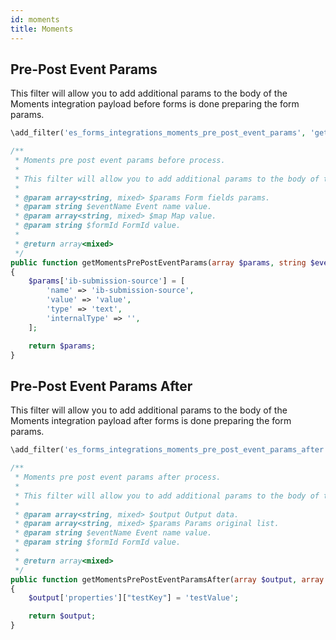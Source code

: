 ```yaml
---
id: moments
title: Moments
---
```



<IntegrationFilters name="Moments" filter="moments" />

## Pre-Post Event Params

This filter will allow you to add additional params to the body of the Moments integration payload before forms is done preparing the form params.

```php
\add_filter('es_forms_integrations_moments_pre_post_event_params', 'getMomentsPrePostEventParams', 10, 4);

/**
 * Moments pre post event params before process.
 *
 * This filter will allow you to add additional params to the body of the Moments integration payload before forms is done preparing the form params.
 *
 * @param array<string, mixed> $params Form fields params.
 * @param string $eventName Event name value.
 * @param array<string, mixed> $map Map value.
 * @param string $formId FormId value.
 *
 * @return array<mixed>
 */
public function getMomentsPrePostEventParams(array $params, string $eventName, array $map, string $formId): array
{
	$params['ib-submission-source'] = [
		'name' => 'ib-submission-source',
		'value' => 'value',
		'type' => 'text',
		'internalType' => '',
	];

	return $params;
}
```

## Pre-Post Event Params After

This filter will allow you to add additional params to the body of the Moments integration payload after forms is done preparing the form params.

```php
\add_filter('es_forms_integrations_moments_pre_post_event_params_after', 'getMomentsPrePostEventParamsAfter', 10, 4);

/**
 * Moments pre post event params after process.
 *
 * This filter will allow you to add additional params to the body of the Moments integration payload after forms is done preparing the form params.
 *
 * @param array<string, mixed> $output Output data.
 * @param array<string, mixed> $params Params original list.
 * @param string $eventName Event name value.
 * @param string $formId FormId value.
 *
 * @return array<mixed>
 */
public function getMomentsPrePostEventParamsAfter(array $output, array $params, string $eventName, string $formId): array
{
	$output['properties']["testKey"] = 'testValue';

	return $output;
}
```
